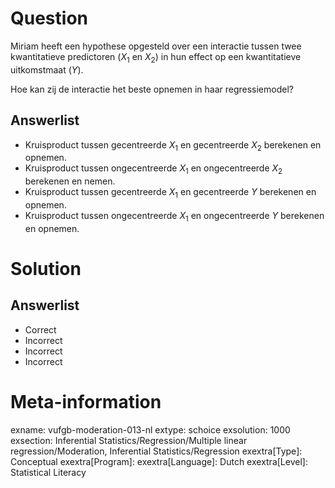 Question
========

Miriam heeft een hypothese opgesteld over een interactie tussen twee kwantitatieve predictoren ($X_{1}$ en $X_{2}$) in hun effect op een kwantitatieve uitkomstmaat (*Y*).

Hoe kan zij de interactie het beste opnemen in haar regressiemodel?
  
Answerlist
----------
* Kruisproduct tussen gecentreerde $X_{1}$ en gecentreerde $X_{2}$ berekenen en opnemen.
* Kruisproduct tussen ongecentreerde $X_{1}$ en ongecentreerde $X_{2}$ berekenen en nemen.
* Kruisproduct tussen gecentreerde $X_{1}$ en gecentreerde *Y* berekenen en opnemen.
* Kruisproduct tussen ongecentreerde $X_{1}$ en ongecentreerde *Y* berekenen en opnemen.

Solution
========

Answerlist
----------
* Correct
* Incorrect
* Incorrect
* Incorrect

Meta-information
================
exname: vufgb-moderation-013-nl
extype: schoice
exsolution: 1000
exsection: Inferential Statistics/Regression/Multiple linear regression/Moderation, Inferential Statistics/Regression
exextra[Type]: Conceptual
exextra[Program]: 
exextra[Language]: Dutch
exextra[Level]: Statistical Literacy
